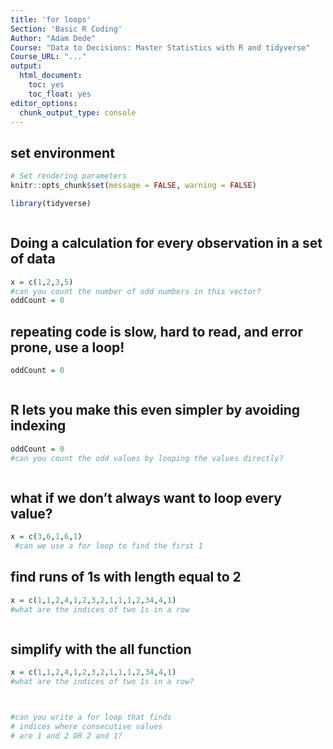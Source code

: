 ```yaml
---
title: 'for loops'
Section: 'Basic R Coding'
Author: "Adam Dede"
Course: "Data to Decisions: Master Statistics with R and tidyverse"
Course_URL: "..." 
output:
  html_document:
    toc: yes
    toc_float: yes
editor_options:
  chunk_output_type: console
---
```



## set environment

```r

# Set rendering parameters
knitr::opts_chunk$set(message = FALSE, warning = FALSE)

library(tidyverse)



```

## Doing a calculation for every observation in a set of data

```r
x = c(1,2,3,5)
#can you count the number of odd numbers in this vector? 
oddCount = 0


```
## repeating code is slow, hard to read, and error prone, use a loop! 
```r
oddCount = 0



```

## R lets you make this even simpler by avoiding indexing
```r
oddCount = 0
#can you count the odd values by looping the values directly? 



```

## what if we don't always want to loop every value? 
```r
x = c(3,6,1,6,1)
 #can we use a for loop to find the first 1


```
## find runs of 1s with length equal to 2
```r
x = c(1,1,2,4,1,2,3,2,1,1,1,2,34,4,1)
#what are the indices of two 1s in a row



```
## simplify with the all function
```r
x = c(1,1,2,4,1,2,3,2,1,1,1,2,34,4,1)
#what are the indices of two 1s in a row? 



#can you write a for loop that finds 
# indices where consecutive values
# are 1 and 2 OR 2 and 1? 

```
